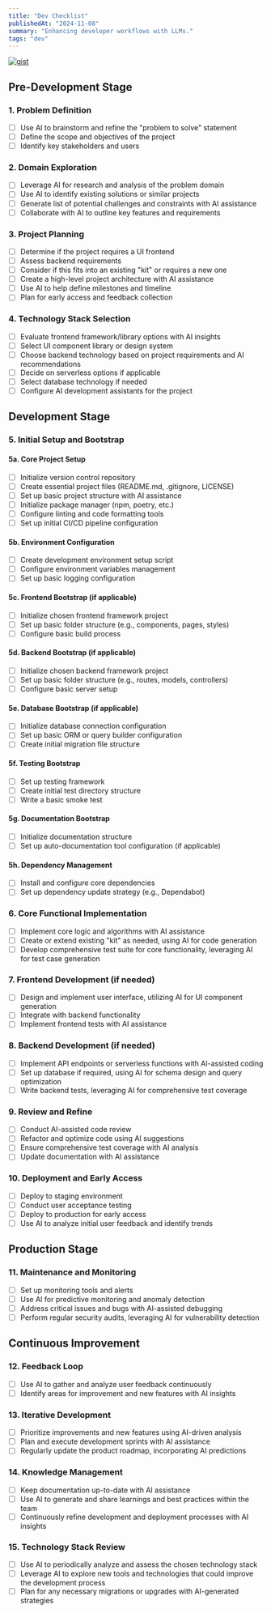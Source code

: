 ```yaml
---
title: "Dev Checklist"
publishedAt: "2024-11-08"
summary: "Enhancing developer workflows with LLMs."
tags: "dev"
---
```


[![gist](https://img.shields.io/badge/gist%20doc-8A2BE2)](https://gist.github.com/mpazaryna/7fdf77ff89e28fdf550cd2894a8aae82)

## Pre-Development Stage

### 1. Problem Definition
- [ ] Use AI to brainstorm and refine the "problem to solve" statement
- [ ] Define the scope and objectives of the project
- [ ] Identify key stakeholders and users

### 2. Domain Exploration
- [ ] Leverage AI for research and analysis of the problem domain
- [ ] Use AI to identify existing solutions or similar projects
- [ ] Generate list of potential challenges and constraints with AI assistance
- [ ] Collaborate with AI to outline key features and requirements

### 3. Project Planning
- [ ] Determine if the project requires a UI frontend
- [ ] Assess backend requirements
- [ ] Consider if this fits into an existing "kit" or requires a new one
- [ ] Create a high-level project architecture with AI assistance
- [ ] Use AI to help define milestones and timeline
- [ ] Plan for early access and feedback collection

### 4. Technology Stack Selection
- [ ] Evaluate frontend framework/library options with AI insights
- [ ] Select UI component library or design system
- [ ] Choose backend technology based on project requirements and AI recommendations
- [ ] Decide on serverless options if applicable
- [ ] Select database technology if needed
- [ ] Configure AI development assistants for the project

## Development Stage

### 5. Initial Setup and Bootstrap

#### 5a. Core Project Setup
- [ ] Initialize version control repository
- [ ] Create essential project files (README.md, .gitignore, LICENSE)
- [ ] Set up basic project structure with AI assistance
- [ ] Initialize package manager (npm, poetry, etc.)
- [ ] Configure linting and code formatting tools
- [ ] Set up initial CI/CD pipeline configuration

#### 5b. Environment Configuration
- [ ] Create development environment setup script
- [ ] Configure environment variables management
- [ ] Set up basic logging configuration

#### 5c. Frontend Bootstrap (if applicable)
- [ ] Initialize chosen frontend framework project
- [ ] Set up basic folder structure (e.g., components, pages, styles)
- [ ] Configure basic build process

#### 5d. Backend Bootstrap (if applicable)
- [ ] Initialize chosen backend framework project
- [ ] Set up basic folder structure (e.g., routes, models, controllers)
- [ ] Configure basic server setup

#### 5e. Database Bootstrap (if applicable)
- [ ] Initialize database connection configuration
- [ ] Set up basic ORM or query builder configuration
- [ ] Create initial migration file structure

#### 5f. Testing Bootstrap
- [ ] Set up testing framework
- [ ] Create initial test directory structure
- [ ] Write a basic smoke test

#### 5g. Documentation Bootstrap
- [ ] Initialize documentation structure
- [ ] Set up auto-documentation tool configuration (if applicable)

#### 5h. Dependency Management
- [ ] Install and configure core dependencies
- [ ] Set up dependency update strategy (e.g., Dependabot)

### 6. Core Functional Implementation
- [ ] Implement core logic and algorithms with AI assistance
- [ ] Create or extend existing "kit" as needed, using AI for code generation
- [ ] Develop comprehensive test suite for core functionality, leveraging AI for test case generation

### 7. Frontend Development (if needed)
- [ ] Design and implement user interface, utilizing AI for UI component generation
- [ ] Integrate with backend functionality
- [ ] Implement frontend tests with AI assistance

### 8. Backend Development (if needed)
- [ ] Implement API endpoints or serverless functions with AI-assisted coding
- [ ] Set up database if required, using AI for schema design and query optimization
- [ ] Write backend tests, leveraging AI for comprehensive test coverage

### 9. Review and Refine
- [ ] Conduct AI-assisted code review
- [ ] Refactor and optimize code using AI suggestions
- [ ] Ensure comprehensive test coverage with AI analysis
- [ ] Update documentation with AI assistance

### 10. Deployment and Early Access
- [ ] Deploy to staging environment
- [ ] Conduct user acceptance testing
- [ ] Deploy to production for early access
- [ ] Use AI to analyze initial user feedback and identify trends

## Production Stage

### 11. Maintenance and Monitoring
- [ ] Set up monitoring tools and alerts
- [ ] Use AI for predictive monitoring and anomaly detection
- [ ] Address critical issues and bugs with AI-assisted debugging
- [ ] Perform regular security audits, leveraging AI for vulnerability detection

## Continuous Improvement

### 12. Feedback Loop
- [ ] Use AI to gather and analyze user feedback continuously
- [ ] Identify areas for improvement and new features with AI insights

### 13. Iterative Development
- [ ] Prioritize improvements and new features using AI-driven analysis
- [ ] Plan and execute development sprints with AI assistance
- [ ] Regularly update the product roadmap, incorporating AI predictions

### 14. Knowledge Management
- [ ] Keep documentation up-to-date with AI assistance
- [ ] Use AI to generate and share learnings and best practices within the team
- [ ] Continuously refine development and deployment processes with AI insights

### 15. Technology Stack Review
- [ ] Use AI to periodically analyze and assess the chosen technology stack
- [ ] Leverage AI to explore new tools and technologies that could improve the development process
- [ ] Plan for any necessary migrations or upgrades with AI-generated strategies
